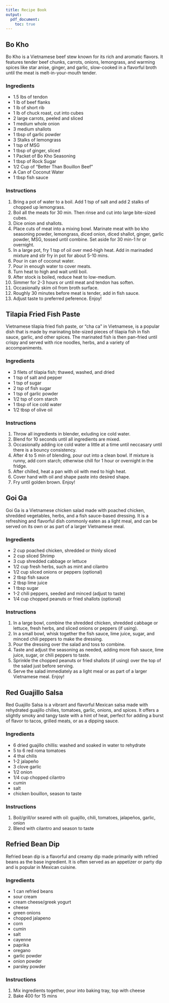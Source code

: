 ```yaml
---
title: Recipe Book
output:
  pdf_document:
    toc: true
---
```


## Bo Kho
Bo Kho is a Vietnamese beef stew known for its rich and aromatic flavors. It features tender beef chunks, carrots, onions, lemongrass, and warming spices like star anise, ginger, and garlic, slow-cooked in a flavorful broth until the meat is melt-in-your-mouth tender.

### Ingredients
- 1.5 lbs of tendon
- 1 lb of beef flanks
- 1 lb of short rib
- 1 lb of chuck roast, cut into cubes
- 2 large carrots, peeled and sliced
- 1 medium whole onion
- 3 medium shallots
- 1 tbsp of garlic powder
- 3 Stalks of lemongrass
- 1 tsp of MSG
- 1 tbsp of ginger, sliced
- 1 Packet of Bo Kho Seasoning
- 1 tbsp of Rock Sugar
- 1/2 Cup of "Better Than Bouillon Beef"
- A Can of Coconut Water
- 1 tbsp fish sauce

### Instructions
1. Bring a pot of water to a boil. Add 1 tsp of salt and add 2 stalks of chopped up lemongrass.
2. Boil all the meats for 30 min. Then rinse and cut into large bite-sized cubes.
3. Dice onion and shallots.
4. Place cuts of meat into a mixing bowl. Marinate meat with bo kho seasoning powder, lemongrass, diced onion, diced shallot, ginger, garlic powder, MSG, tossed until combine. Set aside for 30 min-1 hr or overnight.
5. In a large pot, fry 1 tsp of oil over med-high heat. Add in marinaded mixture and stir fry in pot for about 5-10 mins.
6. Pour in can of coconut water.
7. Pour in enough water to cover meats.
8. Turn heat to high and wait until boil.
9. After stock is boiled, reduce heat to low-medium.
10. Simmer for 2-3 hours or until meat and tendon has soften.
11. Occasionally skim oil from broth surface.
12. Roughly 30 minutes before meat is tender, add in fish sauce.
13. Adjust taste to preferred peference. Enjoy!

## Tilapia Fried Fish Paste
Vietnamese tilapia fried fish paste, or "cha ca" in Vietnamese, is a popular dish that is made by marinating bite-sized pieces of tilapia fish in fish sauce, garlic, and other spices. The marinated fish is then pan-fried until crispy and served with rice noodles, herbs, and a variety of accompaniments.

### Ingredients
- 3 filets of tilapia fish; thawed, washed, and dried
- 1 tsp of salt and pepper
- 1 tsp of sugar
- 2 tsp of fish sugar
- 1 tsp of garlic powder
- 1/2 tsp of corn starch
- 1 tbsp of ice cold water
- 1/2 tbsp of olive oil

### Instructions
1. Throw all ingredients in blender, exluding ice cold water.
2. Blend for 10 seconds until all ingredients are mixed.
3. Occasionally adding ice cold water a little at a time until neccasary until there is a bouncy consistency.
4. After 4 to 5 min of blending, pour out into a clean bowl. If mixture is runny, add corn starch; otherwise chill for 1 hour or overnight in the fridge.
5. After chilled, heat a pan with oil with med to high heat.
6. Cover hand with oil and shape paste into desired shape.
7. Fry until golden brown. Enjoy!

## Goi Ga
Goi Ga is a Vietnamese chicken salad made with poached chicken, shredded vegetables, herbs, and a fish sauce-based dressing. It is a refreshing and flavorful dish commonly eaten as a light meal, and can be served on its own or as part of a larger Vietnamese meal.

### Ingredients
- 2 cup poached chicken, shredded or thinly sliced
- 2 cup sliced Shrimp
- 3 cup shredded cabbage or lettuce
- 1/2 cup fresh herbs, such as mint and cilantro
- 1/2 cup sliced onions or peppers (optional)
- 2 tbsp fish sauce
- 2 tbsp lime juice
- 1 tbsp sugar
- 1-2 chili peppers, seeded and minced (adjust to taste)
- 1/4 cup chopped peanuts or fried shallots (optional)

### Instructions
1. In a large bowl, combine the shredded chicken, shredded cabbage or lettuce, fresh herbs, and sliced onions or peppers (if using).
2. In a small bowl, whisk together the fish sauce, lime juice, sugar, and minced chili peppers to make the dressing.
3. Pour the dressing over the salad and toss to combine.
4. Taste and adjust the seasoning as needed, adding more fish sauce, lime juice, sugar, or chili peppers to taste.
5. Sprinkle the chopped peanuts or fried shallots (if using) over the top of the salad just before serving.
6. Serve the salad immediately as a light meal or as part of a larger Vietnamese meal. Enjoy!

## Red Guajillo Salsa
Red Guajillo Salsa is a vibrant and flavorful Mexican salsa made with rehydrated guajillo chilies, tomatoes, garlic, onions, and spices. It offers a slightly smoky and tangy taste with a hint of heat, perfect for adding a burst of flavor to tacos, grilled meats, or as a dipping sauce.

### Ingredients
- 6 dried guajillo chillis: washed and soaked in water to rehydrate
- 5 to 6 red roma tomatoes
- 4 thai chilis
- 1-2 jalapeño
- 3 clove garlic
- 1/2 onion
- 1/4 cup chopped cilantro
- cumin
- salt
- chicken bouillon, season to taste

### Instructions
1. Boil/grill/or seared with oil: guajillo, chili, tomatoes, jalapeños, garlic, onion
2. Blend with cilantro and season to taste

## Refried Bean Dip
Refried bean dip is a flavorful and creamy dip made primarily with refried beans as the base ingredient. It is often served as an appetizer or party dip and is popular in Mexican cuisine.

### Ingredients
- 1 can refried beans
- sour cream
- cream cheese/greek yogurt
- cheese
- green onions
- chopped jalapeno
- corn
- cumin
- salt
- cayenne
- paprika
- oregano
- garlic powder
- onion powder
- parsley powder

### Instructions
1. Mix ingredients together, pour into baking tray, top with cheese
2. Bake 400 for 15 mins
